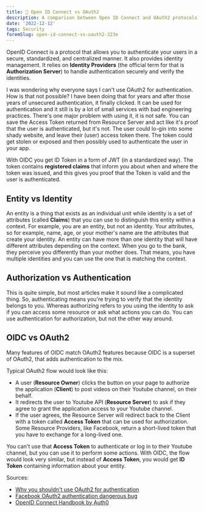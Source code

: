 ```yaml
---
title: 🔑 Open ID Connect vs OAuth2
description: A comparison between Open ID Connect and OAuth2 protocols. Learn about the differences between authentication and authorization and why you shouldn't use OAuth2 for authentication or identity management
date: '2022-12-12'
tags: Security
foremSlug: open-id-connect-vs-oauth2-223e
---
```


OpenID Connect is a protocol that allows you to authenticate your users in a secure, standardized, and centralized manner. It also provides identity management. It relies on **Identity Providers** (the official term for that is **Authorization Server**) to handle authentication securely and verify the identities. 

I was wondering why everyone says I can't use OAuth2 for authentication. How is that not possible? I have been doing that for years and after those years of unsecured authentication, it finally clicked.
It can be used for authentication and it still is by a lot of small services with bad engineering practices. There's one major problem with using it, it is not safe. You can save the Access Token returned from Resource Server and act like it's proof that the user is authenticated, but it's not. The user could lo-gin into some shady website, and leave their (user) access token there. The token could get stolen or exposed and then possibly used to authenticate the user in your app.

With OIDC you get ID Token in a form of JWT (in a standardized way). The token contains **registered claims** that inform you about when and where the token was issued, and this gives you proof that the Token is valid and the user is authenticated.  


## Entity vs Identity

An entity is a thing that exists as an individual unit while identity is a set of attributes (called **Claims**) that you can use to distinguish this entity within a context. For example, you are an entity, but not an identity. Your attributes, so for example, name, age, or your mother's name are the attributes that create your identity. 
An entity can have more than one identity that will have different attributes depending on the context. When you go to the bank, they perceive you differently than your mother does. That means, you have multiple identities and you can use the one that is matching the context.

## Authorization vs Authentication

This is quite simple, but most articles make it sound like a complicated thing. So, authenticating means you're trying to verify that the identity belongs to you. Whereas authorizing refers to you using the identity to ask if you can access some resource or ask what actions you can do. You can use authentication for authorization, but not the other way around. 

## OIDC vs OAuth2

Many features of OIDC match OAuth2 features because OIDC is a superset of OAuth2, that adds authentication to the mix.

Typical OAuth2 flow would look like this:
- A user (**Resource Owner**) clicks the button on your page to authorize the application (**Client**) to post videos on their Youtube channel, on their behalf.
- It redirects the user to Youtube API (**Resource Server**) to ask if they agree to grant the application access to your Youtube channel.
- If the user agrees, the Resource Server will redirect back to the Client with a token called **Access Token** that can be used for authorization. Some Resource Providers, like Facebook, return a short-lived token that you have to exchange for a long-lived one. 

You can't use that **Access Token** to authenticate or log in to their Youtube channel, but you can use it to perform some actions. With OIDC, the flow would look very similar, but instead of **Access Token**, you would get **ID Token** containing information about your entity.

Sources:

- [Why you shouldn't use OAuth2 for authentication](http://www.thread-safe.com/2012/01/problem-with-oauth-for-authentication.html)
- [Facebook OAuth2 authentication dangerous bug](http://blog.intothesymmetry.com/2014/04/oauth-2-how-i-have-hacked-facebook.html)
- [OpenID Connect Handbook by Auth0](https://auth0.com/resources/ebooks/the-openid-connect-handbook)


